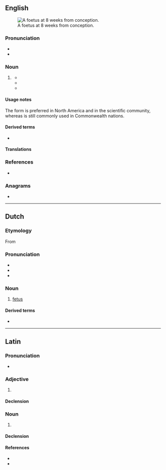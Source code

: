 {{also|Fötus|fœtus}}
==English==
[[File:10 weeks pregnant.png|thumb|A foetus at 8<!--sic, see Commons. lol--> weeks from conception.]]

===Pronunciation===
* {{IPA|en|/ˈfiːtəs/}}
* {{audio|en|LL-Q1860 (eng)-Vealhurl-foetus.wav |Audio (UK)}}

===Noun===
{{en-noun|+|foeti}}

# {{lb|en|chiefly|British}} {{alternative spelling of|en|fetus}}
#* {{quote-book|en|year=1815|title=Case of a Foetus Found in the Abdomen of a Young Man|author=Nathaniel Highmore|page=|ISBN=|passage=Amongst professional men, who have examined this singular '''foetus''', a variety of opinions and conjectures have been formed, some of which it maybe well to notice.}}
#* {{quote-book|en|year=1990|title=Foetus Into Man: Physical Growth from Conception to Maturity|author=James M. Tanner|page=40|ISBN=0674306929|passage=During the last 10 weeks in utero the '''foetus''' stores very considerable amounts of energy in the form of fat.}}
#* {{quote-book|en|year=2006|title=Reproduction, Breathing and Health|author=Denise Walker|page=23|ISBN=0237530112|passage=The '''foetus''' gains all its food and oxygen from the mother during pregnancy.}}

====Usage notes====
The form {{m|en|fetus}} is preferred in North America and in the scientific community, whereas {{m|en||foetus}} is still commonly used in Commonwealth nations.

====Derived terms====
* {{l|en|foetal}}

====Translations====
{{trans-see|fetus}}

===References===
* {{R:Online Etymology Dictionary}}

===Anagrams===
* {{anagrams|en|a=efostu|fouets}}

----

==Dutch==
{{wikipedia|lang=nl}}

===Etymology===
From {{der|nl|la|fētus}}

===Pronunciation===
* {{IPA|nl|/ˈføːtʏs/}}
* {{audio|nl|Nl-foetus.ogg|Audio}}
* {{hyphenation|nl|foe|tus}}

===Noun===
{{nl-noun|n|g2=m|-en|foetusje}}

# [[fetus]]

====Derived terms====
* {{l|nl|feut}}

----

==Latin==

===Pronunciation===
* {{la-IPA|foetus}}

===Adjective===
{{la-adj|foetus}}

# {{alternative form of|la|fētus}}

====Declension====
{{la-adecl|foetus}}

===Noun===
{{la-noun|foetus<4>}}

# {{alternative form of|la|fētus}}

====Declension====
{{la-ndecl|foetus<4>}}

====References====
* {{R:L&S}}
* {{R:Gaffiot}}